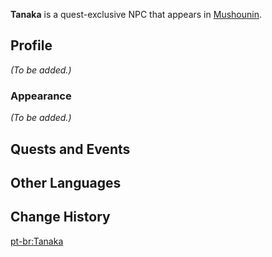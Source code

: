 {{Meta
<!-- Remove this template after adding the missing info -->
|missing_NPC_profile  = yes
}}
{{Character Infobox
|type             = Quest NPC
|image            = NPC Tanaka.png
|region           = Inazuma
|location         = Inazuma
}}
'''Tanaka''' is a quest-exclusive NPC that appears in [[Mushounin]].

==Profile==
<!-- Detailed story/lore information goes here. -->
''(To be added.)''

===Appearance===
<!-- Keep appearance section short and concise. Limit to 2 paragraphs with 3-4 sentences each. -->
''(To be added.)''

==Quests and Events==
{{Quests and Events}}

==Other Languages==
{{Other Languages
|default_hidden = 1
|en      = Tanaka
|zhs     = 田中
|zhs_rm  = Tiánzhōng
|zht     = 田中
|zht_rm  = Tiánzhōng
|ja      = 田中
|ja_rm   = Tanaka
|ko      = 타나카
|es      = Tanaka
|fr      = Tanaka
|ru      = Танака
|th      = Tanaka
|vi      = Tanaka
|de      = Tanaka
|id      = Tanaka
|pt      = Tanaka
|tr      = Tanaka
|it      = Tanaka
}}

==Change History==
{{Change History|2.8}}
<!--
==References==
{{Reflist}}
-->

[[pt-br:Tanaka]]